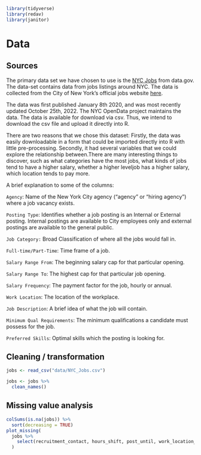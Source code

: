 
```r
library(tidyverse)
library(redav)
library(janitor)
```


# Data 

## Sources

The primary data set we have chosen to use is the [NYC Jobs](https://catalog.data.gov/dataset/nyc-jobs) from data.gov. The data-set 
contains data from jobs listings around NYC. The data is collected from the City 
of New York's official jobs website [here](https://www1.nyc.gov/jobs/index.page). 

The data was first published January 8th 2020, and was most recently updated 
October 25th, 2022. The NYC OpenData project maintains the data. The data is 
available for download via csv. Thus, we intend to download the csv file and 
upload it directly into R. 

There are two reasons that we chose this dataset:
Firstly, the data was easily downloadable in a form that could be imported directly into R with little pre-processing. 
Secondly, it had several variables that we could explore the relationship between.There are many interesting things to discover, such as what categories have the most jobs, what kinds of jobs tend to have a higher salary, whether a higher leveljob has a higher salary, which location tends to pay more.


A brief explanation to some of the columns:

`Agency`: Name of the New York City agency (“agency” or “hiring agency”) where a 
job vacancy exists. 

`Posting Type`: Identifies whether a job posting is an Internal or External 
posting. Internal postings are available to City employees only and external 
postings are available to the general public. 

`Job Category:` Broad Classification of where all the jobs would fall in.

`Full-time/Part-Time`: Time frame of a job. 

`Salary Range From`: The beginning salary cap for that particular opening.

`Salary Range To`: The highest cap for that particular job opening. 

`Salary Frequency`: The payment factor for the job, hourly or annual.

`Work Location`: The location of the workplace.

`Job Description`: A brief idea of what the job will contain.

`Minimum Qual Requirements`: The minimum qualifications a candidate must possess 
for the job.

`Preferred Skills`: Optimal skills which the posting is looking for.

## Cleaning / transformation

```r
jobs <- read_csv("data/NYC_Jobs.csv")
```

```r
jobs <- jobs %>%
  clean_names()
```


## Missing value analysis

```r
colSums(is.na(jobs)) %>%  
  sort(decreasing = TRUE)
plot_missing(
  jobs %>% 
    select(recruitment_contact, hours_shift, post_until, work_location_1, additional_information, preferred_skills, full_time_part_time_indicator, minimum_qual_requirements, job_category, career_level, to_apply)
  )
```

